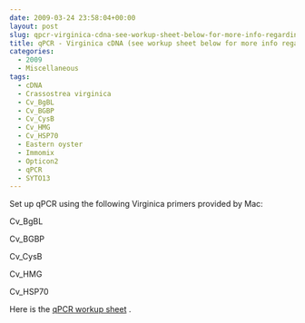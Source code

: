 ```yaml
---
date: 2009-03-24 23:58:04+00:00
layout: post
slug: qpcr-virginica-cdna-see-workup-sheet-below-for-more-info-regarding-cdna
title: qPCR - Virginica cDNA (see workup sheet below for more info regarding cDNA)
categories:
  - 2009
  - Miscellaneous
tags:
  - cDNA
  - Crassostrea virginica
  - Cv_BgBL
  - Cv_BGBP
  - Cv_CysB
  - Cv_HMG
  - Cv_HSP70
  - Eastern oyster
  - Immomix
  - Opticon2
  - qPCR
  - SYTO13
---
```


Set up qPCR using the following Virginica primers provided by Mac:

Cv_BgBL

Cv_BGBP

Cv_CysB

Cv_HMG

Cv_HSP70

Here is the [qPCR workup sheet](https://eagle.fish.washington.edu/Arabidopsis/Notebook%20Workup%20Files/20090324-01.jpg) .
